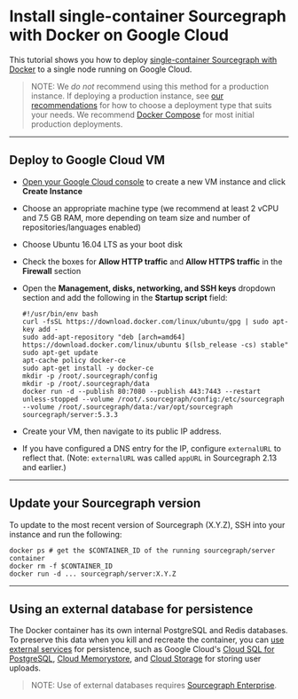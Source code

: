 # Install single-container Sourcegraph with Docker on Google Cloud

This tutorial shows you how to deploy [single-container Sourcegraph with Docker](/admin/deploy/docker-single-container/) to a single node running on Google Cloud.

> NOTE: We *do not* recommend using this method for a production instance. If deploying a production instance, see [our recommendations](/admin/deploy/) for how to choose a deployment type that suits your needs. We recommend [Docker Compose](/admin/deploy/docker-compose/google_cloud) for most initial production deployments.

---

## Deploy to Google Cloud VM

- [Open your Google Cloud console](https://console.cloud.google.com/compute/instances) to create a new VM instance and click **Create Instance**
- Choose an appropriate machine type (we recommend at least 2 vCPU and 7.5 GB RAM, more depending on team size and number of repositories/languages enabled)
- Choose Ubuntu 16.04 LTS as your boot disk
- Check the boxes for **Allow HTTP traffic** and **Allow HTTPS traffic** in the **Firewall** section
- Open the **Management, disks, networking, and SSH keys** dropdown section and add the following in the **Startup script** field:

  ```
  #!/usr/bin/env bash
  curl -fsSL https://download.docker.com/linux/ubuntu/gpg | sudo apt-key add -
  sudo add-apt-repository "deb [arch=amd64] https://download.docker.com/linux/ubuntu $(lsb_release -cs) stable"
  sudo apt-get update
  apt-cache policy docker-ce
  sudo apt-get install -y docker-ce
  mkdir -p /root/.sourcegraph/config
  mkdir -p /root/.sourcegraph/data
  docker run -d --publish 80:7080 --publish 443:7443 --restart unless-stopped --volume /root/.sourcegraph/config:/etc/sourcegraph --volume /root/.sourcegraph/data:/var/opt/sourcegraph sourcegraph/server:5.3.3
  ```

- Create your VM, then navigate to its public IP address.

- If you have configured a DNS entry for the IP, configure `externalURL` to reflect that. (Note: `externalURL` was called `appURL` in Sourcegraph 2.13 and earlier.)

---

## Update your Sourcegraph version

To update to the most recent version of Sourcegraph (X.Y.Z), SSH into your instance and run the following:

```
docker ps # get the $CONTAINER_ID of the running sourcegraph/server container
docker rm -f $CONTAINER_ID
docker run -d ... sourcegraph/server:X.Y.Z
```

---

## Using an external database for persistence

The Docker container has its own internal PostgreSQL and Redis databases. To preserve this data when you kill and recreate the container, you can [use external services](/admin/external_services/) for persistence, such as Google Cloud's [Cloud SQL for PostgreSQL](https://cloud.google.com/sql/docs/postgres/), [Cloud Memorystore](https://cloud.google.com/memorystore/), and [Cloud Storage](https://cloud.google.com/storage) for storing user uploads.

> NOTE: Use of external databases requires [Sourcegraph Enterprise](https://about.sourcegraph.com/pricing).

